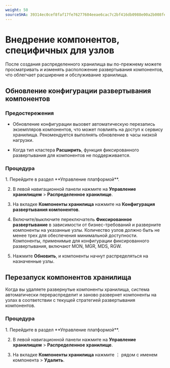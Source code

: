 ```yaml
---
weight: 50
sourceSHA: 39314ec0cef8faf17fe76277604eeae6cac7c2bf416db0988e00a2b008feffd5
---
```


# Внедрение компонентов, специфичных для узлов

После создания распределенного хранилища вы по-прежнему можете просматривать и изменять расположение развертывания компонентов, что облегчает расширение и обслуживание хранилища.

## Обновление конфигурации развертывания компонентов

### Предостережения

- Обновление конфигурации вызовет автоматическую перезапись экземпляров компонентов, что может повлиять на доступ к сервису хранилища. Рекомендуется выполнять обновление в часы низкой нагрузки.

- Когда тип кластера **Расширить**, функция фиксированного развертывания для компонентов не поддерживается.

### Процедура

<Steps>
  1. Перейдите в раздел **Управление платформой**.

  2. В левой навигационной панели нажмите на **Управление хранилищем** > **Распределенное хранилище**.

  3. На вкладке **Компоненты хранилища** нажмите на **Конфигурация развертывания компонентов**.

  4. Включите/выключите переключатель **Фиксированное развертывание** в зависимости от бизнес-требований и разверните компоненты на указанные узлы. Количество узлов должно быть не менее трех для обеспечения минимальной доступности. Компоненты, применимые для конфигурации фиксированного развертывания, включают MON, MGR, MDS, RGW.

  5. Нажмите **Обновить**, и компоненты начнут распределяться на назначенные узлы.
</Steps>

## Перезапуск компонентов хранилища

Когда вы удаляете развернутые компоненты хранилища, система автоматически перераспределит и заново развернет компоненты на узлах в соответствии с текущей стратегией развертывания компонентов.

### Процедура

<Steps>
  1. Перейдите в раздел **Управление платформой**.

  2. В левой навигационной панели нажмите на **Управление хранилищем** > **Распределенное хранилище**.

  3. На вкладке **Компоненты хранилища** нажмите ⋮ рядом с именем компонента > **Удалить**.
</Steps>
